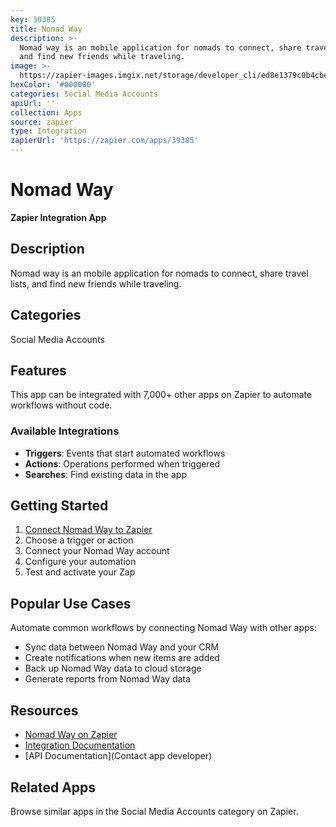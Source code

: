 ```yaml
---
key: 39385
title: Nomad Way
description: >-
  Nomad way is an mobile application for nomads to connect, share travel lists,
  and find new friends while traveling.
image: >-
  https://zapier-images.imgix.net/storage/developer_cli/ed8e1379c0b4cbe325fdb5914468debf.png?auto=format%2Ccompress&ixlib=python-3.0.0&q=50
hexColor: '#000000'
categories: Social Media Accounts
apiUrl: ''
collection: Apps
source: zapier
type: Integration
zapierUrl: 'https://zapier.com/apps/39385'
---
```

# Nomad Way

**Zapier Integration App**

## Description

Nomad way is an mobile application for nomads to connect, share travel lists, and find new friends while traveling.

## Categories

Social Media Accounts

## Features

This app can be integrated with 7,000+ other apps on Zapier to automate workflows without code.

### Available Integrations

- **Triggers**: Events that start automated workflows
- **Actions**: Operations performed when triggered
- **Searches**: Find existing data in the app

## Getting Started

1. [Connect Nomad Way to Zapier](https://zapier.com/apps/39385)
2. Choose a trigger or action
3. Connect your Nomad Way account
4. Configure your automation
5. Test and activate your Zap

## Popular Use Cases

Automate common workflows by connecting Nomad Way with other apps:

- Sync data between Nomad Way and your CRM
- Create notifications when new items are added
- Back up Nomad Way data to cloud storage
- Generate reports from Nomad Way data

## Resources

- [Nomad Way on Zapier](https://zapier.com/apps/39385)
- [Integration Documentation](https://zapier.com/apps/39385/integrations)
- [API Documentation](Contact app developer)

## Related Apps

Browse similar apps in the Social Media Accounts category on Zapier.
